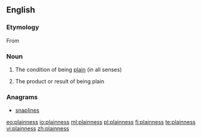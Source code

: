 ==English==

===Etymology===
From {{suffix|plain|ness|lang=en}}

===Noun===
{{en-noun|-|es}}

# {{label|en|uncountable}} The condition of being [[plain]] (in all senses)
# {{label|en|countable}} The product or result of being plain

===Anagrams===
* [[snaplines#English|snaplines]]

[[eo:plainness]]
[[io:plainness]]
[[ml:plainness]]
[[pl:plainness]]
[[fi:plainness]]
[[te:plainness]]
[[vi:plainness]]
[[zh:plainness]]